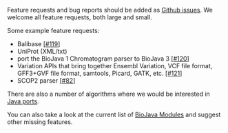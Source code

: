 Feature requests and bug reports should be added as [https://github.com/biojava/biojava/issues/ Github issues]. We welcome all feature requests, both large and small. 

{{Github Issues}}

Some example feature requests:

* Balibase [https://github.com/biojava/biojava/issues/119 [#119]]
* UniProt (XML/txt)
* port the BioJava 1 Chromatogram parser to BioJava 3 [https://github.com/biojava/biojava/issues/120 [#120]]
* Variation APIs that bring together Ensembl Variation, VCF file format, GFF3+GVF file format, samtools, Picard, GATK, etc. [https://github.com/biojava/biojava/issues/121 [#121]]
* SCOP2 parser [https://github.com/biojava/biojava/issues/82 [#82]]

There are also a number of algorithms where we would be interested in [[Algorithm_Java_port|Java ports]].

You can also take a look at the current list of [[BioJava:Modules#BioJava_3.0.X| BioJava Modules]] and suggest other missing features.